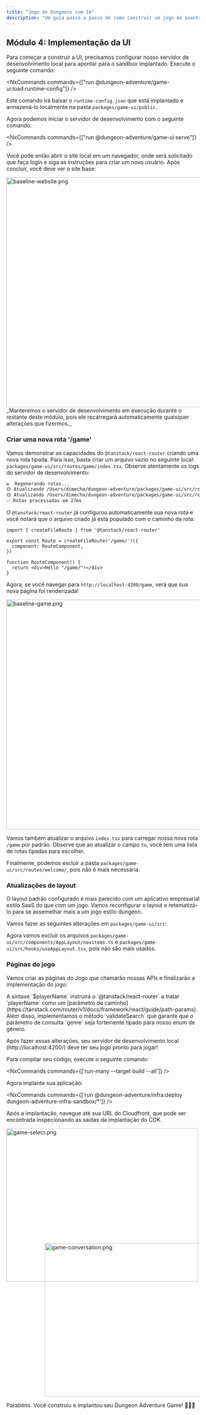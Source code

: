 ```yaml
---
title: "Jogo de Dungeons com IA"
description: "Um guia passo a passo de como construir um jogo de aventura de dungeon alimentado por IA usando o @aws/nx-plugin."
---
```






## Módulo 4: Implementação da UI

Para começar a construir a UI, precisamos configurar nosso servidor de desenvolvimento local para apontar para o sandbox implantado. Execute o seguinte comando:

<NxCommands commands={["run @dungeon-adventure/game-ui:load:runtime-config"]} />

Este comando irá baixar o `runtime-config.json` que está implantado e armazená-lo localmente na pasta `packages/game-ui/public`.

Agora podemos iniciar o servidor de desenvolvimento com o seguinte comando:

<NxCommands commands={["run @dungeon-adventure/game-ui:serve"]} />

Você pode então abrir o site local em um navegador, onde será solicitado que faça login e siga as instruções para criar um novo usuário. Após concluir, você deve ver o site base:

<Image src={baselineWebsitePng} alt="baseline-website.png" width="800" height="600" />

<Aside type="caution">
_Manteremos o servidor de desenvolvimento em execução durante o restante deste módulo, pois ele recarregará automaticamente quaisquer alterações que fizermos._
</Aside>

### Criar uma nova rota '/game'

Vamos demonstrar as capacidades do `@tanstack/react-router` criando uma nova rota tipada. Para isso, basta criar um arquivo vazio no seguinte local: `packages/game-ui/src/routes/game/index.tsx`. Observe atentamente os logs do servidor de desenvolvimento:

```bash
♻️  Regenerando rotas...
🟡 Atualizando /Users/dimecha/dungeon-adventure/packages/game-ui/src/routes/game/index.tsx
🟡 Atualizando /Users/dimecha/dungeon-adventure/packages/game-ui/src/routeTree.gen.ts
✅ Rotas processadas em 27ms
```

O `@tanstack/react-router` já configurou automaticamente sua nova rota e você notará que o arquivo criado já está populado com o caminho da rota:

```tsx
import { createFileRoute } from '@tanstack/react-router'

export const Route = createFileRoute('/game/')({
  component: RouteComponent,
})

function RouteComponent() {
  return <div>Hello "/game/"!</div>
}
```

Agora, se você navegar para `http://localhost:4200/game`, verá que sua nova página foi renderizada!

<Image src={baselineGamePng} alt="baseline-game.png" width="800" height="600" />

Vamos também atualizar o arquivo `index.tsx` para carregar nossa nova rota `/game` por padrão. Observe que ao atualizar o campo `to`, você tem uma lista de rotas tipadas para escolher.

<E2EDiff before="dungeon-adventure/4/routes/index.tsx.old.template" after="dungeon-adventure/4/routes/index.tsx.template" lang="tsx" />

Finalmente, podemos excluir a pasta `packages/game-ui/src/routes/welcome/`, pois não é mais necessária.

### Atualizações de layout

O layout padrão configurado é mais parecido com um aplicativo empresarial estilo SaaS do que com um jogo. Vamos reconfigurar o layout e retematizá-lo para se assemelhar mais a um jogo estilo dungeon.

Vamos fazer as seguintes alterações em `packages/game-ui/src`:

<Tabs>
<TabItem label="config.ts">
<E2EDiff before="dungeon-adventure/4/config.ts.old.template" after="dungeon-adventure/4/config.ts.template" lang="typescript" />
</TabItem>
<TabItem label="components/AppLayout/index.tsx">
<E2ECode path="dungeon-adventure/4/AppLayout/index.tsx.template" lang="tsx" />
</TabItem>
<TabItem label="styles.css">
<E2ECode path="dungeon-adventure/4/styles.css.template" lang="css" />
</TabItem>
</Tabs>

Agora vamos excluir os arquivos `packages/game-ui/src/components/AppLayout/navitems.ts` e `packages/game-ui/src/hooks/useAppLayout.tsx`, pois não são mais usados.

### Páginas do jogo

Vamos criar as páginas do Jogo que chamarão nossas APIs e finalizarão a implementação do jogo:

<Tabs>
<TabItem label="index.tsx">
<E2ECode path="dungeon-adventure/4/routes/game/index.tsx.template" lang="tsx" />
</TabItem>
<TabItem label="$playerName.tsx">

<E2ECode path="dungeon-adventure/4/routes/game/$playerName.tsx.template" lang="tsx" />

<Aside type="tip">
A sintaxe `$playerName` instruirá o `@tanstack/react-router` a tratar `playerName` como um [parâmetro de caminho](https://tanstack.com/router/v1/docs/framework/react/guide/path-params). Além disso, implementamos o método `validateSearch` que garante que o parâmetro de consulta `genre` seja fortemente tipado para nosso enum de gênero.
</Aside>
</TabItem>
</Tabs>

Após fazer essas alterações, seu servidor de desenvolvimento local (http://localhost:4200/) deve ter seu jogo pronto para jogar!

<Drawer title="Compilar e Implantar" trigger="Você também pode compilar e implantar seu código no Cloudfront, se preferir.">

Para compilar seu código, execute o seguinte comando:

<NxCommands commands={['run-many --target build --all']} />

Agora implante sua aplicação:

<NxCommands commands={['run @dungeon-adventure/infra:deploy dungeon-adventure-infra-sandbox/*']} />

Após a implantação, navegue até sua URL do Cloudfront, que pode ser encontrada inspecionando as saídas da implantação do CDK.

</Drawer>

<Image src={gameSelectPng} alt="game-select.png" width="500" height="400" />
<div style="margin-top: -100px; margin-left: 100px;">
<Image src={gameConversationPng} alt="game-conversation.png" width="500" height="400" />
</div>

Parabéns. Você construiu e implantou seu Dungeon Adventure Game!  🎉🎉🎉